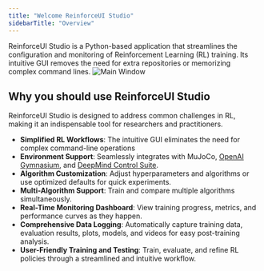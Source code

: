 ```yaml
---
title: "Welcome ReinforceUI Studio"
sidebarTitle: "Overview"
---
```


ReinforceUI Studio is a Python-based application that streamlines the configuration and monitoring of Reinforcement Learning (RL) training. Its intuitive GUI removes the need for extra repositories or memorizing complex command lines.
<img alt="Main Window" classname="block dark:hidden" src="/images/new_main_window_example.gif" />


## Why you should use ReinforceUI Studio

ReinforceUI Studio is designed to address common challenges in RL, making it an indispensable tool for researchers and practitioners.

- **Simplified RL Workflows**: The intuitive GUI eliminates the need for complex command-line operations
- **Environment Support**: Seamlessly integrates with MuJoCo, [OpenAI Gymnasium](https://github.com/Farama-Foundation/Gymnasium?tab=readme-ov-file), and [DeepMind Control Suite](https://github.com/google-deepmind/dm_control).
- **Algorithm Customization**: Adjust hyperparameters and algorithms or use optimized defaults for quick experiments.
- **Multi-Algorithm Support**: Train and compare multiple algorithms simultaneously.
- **Real-Time Monitoring Dashboard**: View training progress, metrics, and performance curves as they happen.
- **Comprehensive Data Logging**: Automatically capture training data, evaluation results, plots, models, and videos for easy post-training analysis.
- **User-Friendly Training and Testing**: Train, evaluate, and refine RL policies through a streamlined and intuitive workflow.

